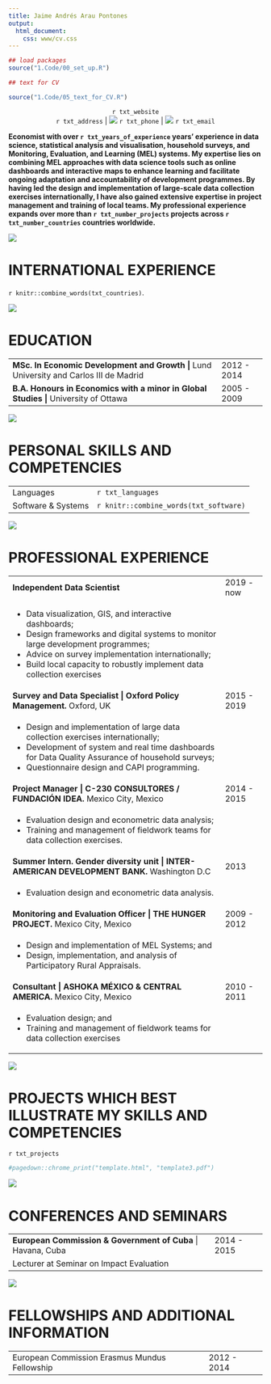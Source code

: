 ```yaml
---
title: Jaime Andrés Arau Pontones
output:
  html_document:
    css: www/cv.css
---
```


```r
## load packages
source("1.Code/00_set_up.R")

## text for CV

source("1.Code/05_text_for_CV.R")


```

<head>

  <style>
      <link href="https://fonts.googleapis.com/css2?family=Roboto&display=swap" rel="stylesheet">
  </style>
</head>


<p style = "text-align: center;">
`r txt_website` <br>
`r txt_address`  | <img class = "icon_intro" src = "4.imgs/phone.png"> `r txt_phone` | <img class = "icon_intro" src = "4.imgs/email.png"> `r txt_email` 
</p>


<p style = "font-weight: bold;">

Economist with over `r txt_years_of_experience` years’ experience in data science, statistical analysis and visualisation, household surveys, and Monitoring, Evaluation, and Learning (MEL) systems. My expertise lies on combining MEL approaches with data science tools such as online dashboards and interactive maps to enhance learning and facilitate ongoing adaptation and accountability of development programmes. By having led the design and implementation of large-scale data collection exercises internationally, I have also gained extensive expertise in project management and training of local teams. My professional experience expands over more than `r txt_number_projects` projects across `r txt_number_countries` countries worldwide.  
</p>

 

<img src = "4.imgs/globe.png" class = "icon_header icon_big"> <h1 class="header_section"> INTERNATIONAL EXPERIENCE </h1>


`r knitr::combine_words(txt_countries)`.



<img src ="4.imgs/education.png" class = "icon_header icon_big">  <h1 class="header_section"> EDUCATION </h1>


<table>
  <tr>
    <td> **MSc. In Economic Development and Growth |** Lund University and Carlos III de Madrid	 </td>
    <td class = "col_period"> 2012 - 2014 </td>
  </tr>
  
  <tr>
  <td> **B.A. Honours in Economics with a minor in Global Studies |** University of Ottawa  </td>
  <td class = "col_period"> 2005 - 2009</td>
  </tr>
  
</table>


<img src ="4.imgs/skills.png" class = "icon_header"> <h1 class="header_section"> PERSONAL SKILLS AND COMPETENCIES </h1>


<table class = "skills">
  <tr>
    <td class = "col_skills"> Languages </td>
    <td> `r txt_languages` </td>
  </tr>
  
  <tr>
    <td> Software & Systems</td>
    <td> `r knitr::combine_words(txt_software)` </td>
  </tr>
</table>


<img src ="4.imgs/experience.png" class = "icon_header"> <h1 class="header_section"> PROFESSIONAL EXPERIENCE </h1>

<table>


<tr>
  <td>**Independent Data Scientist**</td>
  <td class ="col_period" >2019 - now</td>
</tr>

<tr>
<td>
* Data visualization, GIS, and interactive dashboards;
* Design frameworks and digital systems to monitor large development programmes;
* Advice on survey implementation internationally;
* Build local capacity to robustly implement data collection exercises
</td>
</tr>

<tr>
  <td>**Survey and Data Specialist | Oxford Policy Management.** Oxford, UK</td>
  <td class ="col_period" >2015 - 2019</td>
</tr>

<tr>
<td>
* Design and implementation of large data collection exercises internationally; 
* Development of system and real time dashboards for Data Quality Assurance of household surveys; 
* Questionnaire design and CAPI programming.

</td>
</tr>


<tr>
  <td>**Project Manager | C-230 CONSULTORES / FUNDACIÓN IDEA.** Mexico City, Mexico</td>
  <td class ="col_period" >2014 - 2015</td>
</tr>

<tr>
<td>
*	Evaluation design and econometric data analysis; 
*	Training and management of fieldwork teams for data collection exercises.
</td>
</tr>


<tr>
  <td>**Summer Intern. Gender diversity unit | INTER-AMERICAN DEVELOPMENT BANK.** Washington D.C</td>
  <td class ="col_period" >2013</td>
</tr>

<tr>
<td>
*	Evaluation design and econometric data analysis.
</td>
</tr>


<tr>
  <td>**Monitoring and Evaluation Officer | THE HUNGER PROJECT.** Mexico City, Mexico</td>
  <td class ="col_period" >2009 - 2012</td>
</tr>

<tr>
<td>
*	Design and implementation of MEL Systems; and
*	Design, implementation, and analysis of Participatory Rural Appraisals.

</td>
</tr>


<tr>
  <td>**Consultant | ASHOKA MÉXICO & CENTRAL AMERICA.** Mexico City, Mexico</td>
  <td class ="col_period" >2010 - 2011</td>
</tr>

<tr>
<td>
*	Evaluation design; and
* Training and management of fieldwork teams for data collection exercises


</td>
</tr>

</table>

<div class = "page_break"> </div>

<img src ="4.imgs/projects.png" class = "icon_header"> <h1 class="header_section"> PROJECTS WHICH BEST ILLUSTRATE MY SKILLS AND COMPETENCIES </h1>

`r txt_projects`
<!-- Write your comments here 
<table id = "table_projects">
`r txt_projects`
</table>

-->

```r
#pagedown::chrome_print("template.html", "template3.pdf")
```


<img src ="4.imgs/conference.png" class = "icon_header"> <h1 class="header_section"> CONFERENCES AND SEMINARS </h1>

<table>

<tr>
  <td>**European Commission & Government of Cuba** | Havana, Cuba</td>
  <td class ="col_period" >2014 - 2015</td>
</tr>

<tr>
<td>
Lecturer at Seminar on Impact Evaluation
</td>
</tr>
</table>

<img src ="4.imgs/fellowship.png" class = "icon_header"> <h1 class="header_section"> FELLOWSHIPS AND ADDITIONAL INFORMATION </h1>

<table>

<tr>
  <td>European Commission Erasmus Mundus Fellowship</td>
  <td class ="col_period" >2012 - 2014</td>
</tr>


</table>